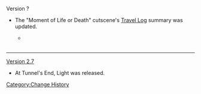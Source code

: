 Version ?{{verify|no later than Version 3.1}}
* The "Moment of Life or Death" cutscene's [[Travel Log]] summary was updated.
** {{Color|Old summary:}} {{Color|menu|Yelan and Xiao activate the arcane formation and it gradually lights up. Xiao sustains the formation from within while Yelan protects everyone else, fending off the dark shadows drawn to your location. High above you, the formation opens a path of light. When the party is too exhausted to drive away the shadows, a familiar power intervenes and sends you above ground. The owner of this power leaves after seeing that you are all safe.}}<br /><br />{{Color|New summary:}} {{Color|menu|Yelan and Xiao activate the compass together. Then, Xiao enters the formation to maintain its energy flow while Yelan wards off the ominous shadows drawn by the changes. Amidst the fight, a piece of memory resurfaces in your mind and seems to evoke a foggy image of something. Xiao, too, recalls the meeting with Zhongli before his departure.<br />With an increasing amount of energy channeled into the formation, it opens up a path but also plunges you into danger. Blurry, shadowy figures, which are formed from an unknown and ominous power, launch wave after wave of attacks. Knowing that time is running out, Xiao drains the last ounce of his energy to send everyone out — except himself, who falls into the darkness in exhaustion. At this dire moment, a bolt of energy brings Xiao out of danger as if by miracle, but none seem to know who the mysterious savior is. Meanwhile, far away on the top of The Chasm, someone leaves quietly.}}
----
[[Version 2.7]]
* At Tunnel's End, Light was released.
<noinclude>[[Category:Change History]]</noinclude>
